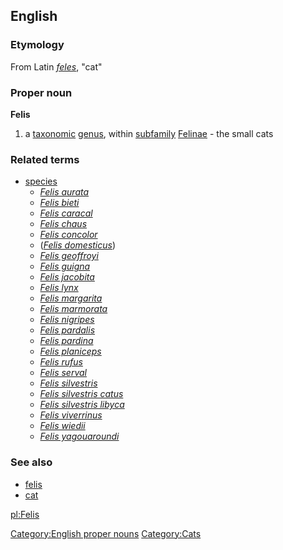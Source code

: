 ==English==
[[Category:English proper nouns]]
[[Category:Cats]]
===Etymology===
From Latin ''[[feles]]'', "cat"

===Proper noun===
{{wikipedia}}
'''Felis'''

#a [[taxonomic]] [[genus]], within [[subfamily]] [[Felinae]] - the small cats

===Related terms===
{{wikispecies}}
*[[species]]
**''[[Felis aurata]]''
**''[[Felis bieti]]''
**''[[Felis caracal]]''
**''[[Felis chaus]]''
**''[[Felis concolor]]''
**(''[[Felis domesticus]]'')
**''[[Felis geoffroyi]]''
**''[[Felis guigna]]''
**''[[Felis jacobita]]''
**''[[Felis lynx]]''
**''[[Felis margarita]]''
**''[[Felis marmorata]]''
**''[[Felis nigripes]]''
**''[[Felis pardalis]]''
**''[[Felis pardina]]''
**''[[Felis planiceps]]''
**''[[Felis rufus]]''
**''[[Felis serval]]''
**''[[Felis silvestris]]''
**''[[Felis silvestris catus]]''
**''[[Felis silvestris libyca]]''
**''[[Felis viverrinus]]''
**''[[Felis wiedii]]''
**''[[Felis yagouaroundi]]''

===See also===
*[[felis]]
*[[cat]]

[[pl:Felis]]